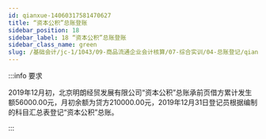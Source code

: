```yaml
---
id: qianxue-14060317581470627
title: “资本公积”总账登账
sidebar_position: 18
sidebar_label: 18 “资本公积”总账登账
sidebar_class_name: green
slug: /基础会计/jc-1/1043/09-商品流通企业会计核算/07-综合实训/04-总账登记/qianxue-14060316483427032/qianxue-14060317581470627/“资本公积”总账登账
---
```


:::info 要求

2019年12月初，北京明朗经贸发展有限公司“资本公积”总账承前页借方累计发生额56000.00元，月初余额为贷方210000.00元，2019年12月31日登记员根据编制的科目汇总表登记“资本公积”总账。

:::
